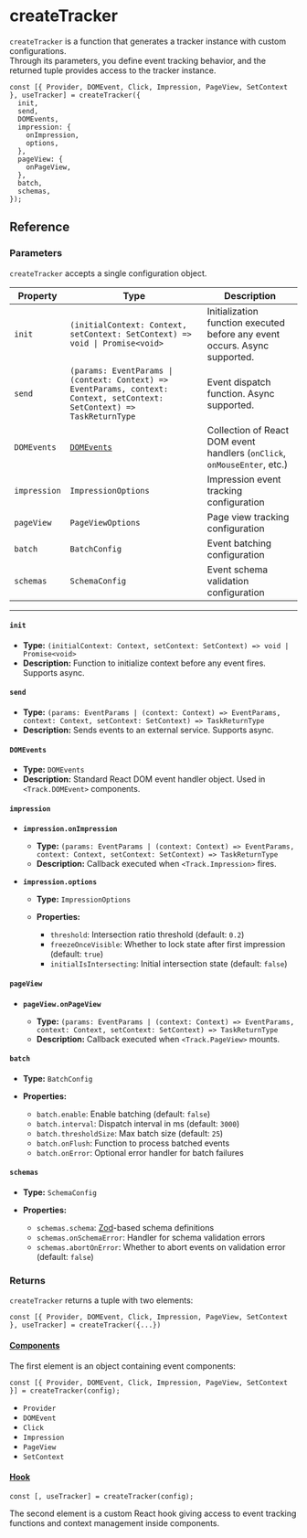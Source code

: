 # createTracker

`createTracker` is a function that generates a tracker instance with custom configurations.  
Through its parameters, you define event tracking behavior, and the returned tuple provides access to the tracker instance.

```tsx
const [{ Provider, DOMEvent, Click, Impression, PageView, SetContext }, useTracker] = createTracker({
  init,
  send,
  DOMEvents,
  impression: {
    onImpression,
    options,
  },
  pageView: {
    onPageView,
  },
  batch,
  schemas,
});
```

## Reference

### Parameters

`createTracker` accepts a single configuration object.

| Property     | Type                                                                                                                     | Description                                                                |
| ------------ | ------------------------------------------------------------------------------------------------------------------------ | -------------------------------------------------------------------------- |
| `init`       | `(initialContext: Context, setContext: SetContext) => void \| Promise<void>`                                             | Initialization function executed before any event occurs. Async supported. |
| `send`       | `(params: EventParams \| (context: Context) => EventParams, context: Context, setContext: SetContext) => TaskReturnType` | Event dispatch function. Async supported.                                  |
| `DOMEvents`  | [`DOMEvents`](https://developer.mozilla.org/docs/Web/API/Event)                                                          | Collection of React DOM event handlers (`onClick`, `onMouseEnter`, etc.)   |
| `impression` | `ImpressionOptions`                                                                                                      | Impression event tracking configuration                                    |
| `pageView`   | `PageViewOptions`                                                                                                        | Page view tracking configuration                                           |
| `batch`      | `BatchConfig`                                                                                                            | Event batching configuration                                               |
| `schemas`    | `SchemaConfig`                                                                                                           | Event schema validation configuration                                      |

---

#### `init`

- **Type:** `(initialContext: Context, setContext: SetContext) => void | Promise<void>`
- **Description:** Function to initialize context before any event fires. Supports async.

#### `send`

- **Type:** `(params: EventParams | (context: Context) => EventParams, context: Context, setContext: SetContext) => TaskReturnType`
- **Description:** Sends events to an external service. Supports async.

#### `DOMEvents`

- **Type:** `DOMEvents`
- **Description:** Standard React DOM event handler object. Used in `<Track.DOMEvent>` components.

#### `impression`

- **`impression.onImpression`**

  - **Type:** `(params: EventParams | (context: Context) => EventParams, context: Context, setContext: SetContext) => TaskReturnType`
  - **Description:** Callback executed when `<Track.Impression>` fires.

- **`impression.options`**

  - **Type:** `ImpressionOptions`
  - **Properties:**

    - `threshold`: Intersection ratio threshold (default: `0.2`)
    - `freezeOnceVisible`: Whether to lock state after first impression (default: `true`)
    - `initialIsIntersecting`: Initial intersection state (default: `false`)

#### `pageView`

- **`pageView.onPageView`**

  - **Type:** `(params: EventParams | (context: Context) => EventParams, context: Context, setContext: SetContext) => TaskReturnType`
  - **Description:** Callback executed when `<Track.PageView>` mounts.

#### `batch`

- **Type:** `BatchConfig`
- **Properties:**

  - `batch.enable`: Enable batching (default: `false`)
  - `batch.interval`: Dispatch interval in ms (default: `3000`)
  - `batch.thresholdSize`: Max batch size (default: `25`)
  - `batch.onFlush`: Function to process batched events
  - `batch.onError`: Optional error handler for batch failures

#### `schemas`

- **Type:** `SchemaConfig`
- **Properties:**

  - `schemas.schema`: [Zod](https://zod.dev/)-based schema definitions
  - `schemas.onSchemaError`: Handler for schema validation errors
  - `schemas.abortOnError`: Whether to abort events on validation error (default: `false`)

### Returns

`createTracker` returns a tuple with two elements:

```tsx
const [{ Provider, DOMEvent, Click, Impression, PageView, SetContext }, useTracker] = createTracker({...})
```

#### [Components](./components)

The first element is an object containing event components:

```tsx
const [{ Provider, DOMEvent, Click, Impression, PageView, SetContext }] = createTracker(config);
```

- `Provider`
- `DOMEvent`
- `Click`
- `Impression`
- `PageView`
- `SetContext`

#### [Hook](./hook)

```tsx
const [, useTracker] = createTracker(config);
```

The second element is a custom React hook giving access to event tracking functions and context management inside components.
